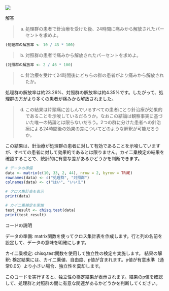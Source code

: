 ![](images/Q1.1.jpg)

解答

>(a) 処理群の患者で針治療を受けた後、24時間に痛みから解放されたパーセントを求めよ。

```r
(処理群の解放率 <- 10 / 43 * 100)
```

>(b) 対照群の患者で痛みから解放されたパーセントを求めよ。

```r
(対照群の解放率 <- 2 / 46 * 100)
```

>(c) 針治療を受けて24時間後にどちらの群の患者がより痛みから解放されたか。

処理群の解放率は約23.26%、対照群の解放率は約4.35%です。したがって、処理群の方がより多くの患者が痛みから解放されました。

>(d) この結果は片頭痛に苦しんでいるすべての患者にとり針治療が効果的であることを示唆しているだろうか。なおこの結論は観察事実に基づいた唯一の結論とは限らないだろう。2つの群に分けた患者への針治療による24時間後の効果の差についてどのような解釈が可能だろうか。

この結果は、針治療が処理群の患者に対して有効であることを示唆していますが、すべての患者に対して効果的であるとは限りません。カイ二乗検定の結果を確認することで、統計的に有意な差があるかどうかを判断できます。

```r
# データの準備
data <- matrix(c(10, 33, 2, 44), nrow = 2, byrow = TRUE)
rownames(data) <- c("処理群", "対照群")
colnames(data) <- c("はい", "いいえ")

# クロス集計表を表示
print(data)

# カイ二乗検定を実施
test_result <- chisq.test(data)
print(test_result)
```

::: callout
コードの説明

データの準備: matrix関数を使ってクロス集計表を作成します。行と列の名前を設定して、データの意味を明確にします。

カイ二乗検定: chisq.test関数を使用して独立性の検定を実施します。
結果の解釈: 検定結果には、カイ二乗値、自由度、p値が含まれます。p値が有意水準（通常0.05）より小さい場合、独立性を棄却します。

このコードを実行すると、独立性の検定結果が表示されます。結果のp値を確認して、処理群と対照群の間に有意な関連があるかどうかを判断してください。
:::